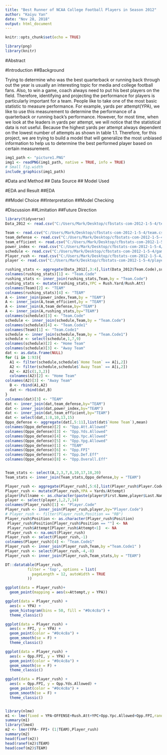 ```yaml
---
title: "Best Runner of NCAA College Football Players in Season 2012"
author: "Kaiyu Yan"
date: "Nov 28, 2018"
output: html_document
---
```


```r
knitr::opts_chunk$set(echo = TRUE)
```

```r
library(png)
library(knitr)
```

#Abstract

#Introduction
##Background

Trying to determine who was the best quarterback or running back through out the year is usually an interesting topic for media and college football fans. Also, to win a game, coach always need to put his best players on the field. Therefore, identifying and projecting the performance for players is particularly important for a team. People like to take one of the most basic statistic to measure performance. For example, yards per attempt(YPA), we like to use this measurement to determine the performance of a quarterback or running back's performance. However, for most time, when we look at the leaders in yards per attempt, we will notice that the statistical data is not useful. Because the highest yards per attempt always dependent on the lowest number of attempts as shown in table 1.1. Therefore, for this project, we are trying to build a model that will generalize the most unbiased information to help us to determine the best performed player based on certain measurement.

```r
img1_path <- "picture1.PNG"
img1 <- readPNG(img1_path, native = TRUE, info = TRUE)
# Small fig.width
include_graphics(img1_path)
```




#Data and Method
## Data Source
## Model Used

#EDA and Result
##EDA

##Model Choice
##Interpretation
##Model Checking

#Discussion
##Limitation
##Future Direction

```r
library(tidyverse)
Data_2012 <- read.csv("C:/Users/Mark/Desktop/cfbstats-com-2012-1-5-4/team-game-statistics.csv")

Team <- read.csv("C:/Users/Mark/Desktop/cfbstats-com-2012-1-5-4/team.csv")
team_defense <- read.csv("C:/Users/Mark/Desktop/cfbstats-com-2012-1-5-4/team-defense.csv")
team_efficient <- read.csv("C:/Users/Mark/Desktop/cfbstats-com-2012-1-5-4/team-efficient.csv")
power_index <- read.csv("C:/Users/Mark/Desktop/cfbstats-com-2012-1-5-4/power-index.csv")
schedule <- read.csv("C:/Users/Mark/Desktop/cfbstats-com-2012-1-5-4/game.csv")
Player_rush <- read.csv("C:/Users/Mark/Desktop/cfbstats-com-2012-1-5-4/rush.csv")
player <- read.csv("C:/Users/Mark/Desktop/cfbstats-com-2012-1-5-4/player.csv")
```

```r
rushing_stats <- aggregate(Data_2012[,3:4],list(Data_2012$Team.Code),sum)
colnames(rushing_stats)[1] <- "Team.Code"
rushing_stats <- inner_join(rushing_stats,Team,by = "Team.Code")
rushing_stats <- mutate(rushing_stats,YPC = Rush.Yard/Rush.Att)
colnames(Team)[2] <- "TEAM"
colnames(rushing_stats)[4] <- "TEAM"
A <- inner_join(power_index,Team,by = "TEAM")
A <- inner_join(A,team_efficient,by = "TEAM")
A <- inner_join(A,team_defense,by="TEAM")
A <- inner_join(A,rushing_stats,by="TEAM")
colnames(schedule)[3] <- "Team.Code"
schedule <- inner_join(schedule,Team,by = "Team.Code")
colnames(schedule)[4] <- "Team.Code1"
colnames(Team)[1] <- "Team.Code1"
schedule <- inner_join(schedule,Team,by = "Team.Code1")
schedule <- select(schedule,1,7,9)
colnames(schedule)[2] <- "Home Team"
colnames(schedule)[3] <- "Away Team"
dat <- as.data.frame(NULL)
for (i in 1:93){
  A1 <- filter(schedule,schedule$`Home Team` == A[i,2])
  A2 <- filter(schedule,schedule$`Away Team` == A[i,2])
  A2 <- A2[c(1,3,2)]
  colnames(A2)[2] <- "Home Team"
colnames(A2)[3] <- "Away Team"
  B <- rbind(A1,A2)
  dat <- rbind(dat,B)
}
colnames(dat)[3] <- "TEAM"
dat <- inner_join(dat,team_defense,by="TEAM")
dat <- inner_join(dat,power_index,by="TEAM")
dat <- inner_join(dat,team_efficient,by="TEAM")
dat <- select(dat,1:8,10,13,15)
Oppo_defense <- aggregate(dat[,5:11],list(dat$`Home Team`),mean)
colnames(Oppo_defense)[2] <- "Opp.Att.Allowed"
colnames(Oppo_defense)[3] <- "Opp.Yds.Allowed"
colnames(Oppo_defense)[4] <- "Opp.Ypc.Allowed"
colnames(Oppo_defense)[5] <- "Opp.Ypg.Allowed"
colnames(Oppo_defense)[1] <- "TEAM"
colnames(Oppo_defense)[6] <- "Opp.FPI"
colnames(Oppo_defense)[7] <- "Opp.Def.Eff"
colnames(Oppo_defense)[8] <- "Opp.Overall.Eff"


Team_stats <- select(A,2,3,7,8,10,17,18,20)
Team_stats <- inner_join(Team_stats,Oppo_defense,by = "TEAM")

Player_rush <- aggregate(Player_rush[,5:6],list(Player_rush$Player.Code),sum)
Player_rush <- mutate(Player_rush,YPA = Yards/Attempt)
player$Fullname <- as.character(paste(player$First.Name,player$Last.Name, sep = " "))
player <- select(player,1,2,7,14)
colnames(Player_rush)[1] <- "Player.Code"
Player_rush <- inner_join(Player_rush,player,by="Player.Code")
# Player_rush <- filter(Player_rush,Position == "RB")
Player_rush$Position <- as.character(Player_rush$Position)
 Player_rush$Position[Player_rush$Position == ""] <- NA
 Player_rush$Attempt[Player_rush$Attempt<1]  <- NA 
 Player_rush <- na.omit(Player_rush)
Player_rush <- select(Player_rush,-1)
colnames(Player_rush)[4] <- "Team.Code1"
Player_rush <- inner_join(Player_rush,Team,by ="Team.Code1" )
Player_rush <- select(Player_rush,-4,-8)
Player_rush <- inner_join(Player_rush,Team_stats,by = "TEAM")

DT::datatable(Player_rush,
          filter = 'top', options = list(
            pageLength = 12, autoWidth = TRUE
          ))
```



```r
ggplot(data = Player_rush)+
  geom_point(mapping = aes(x=Attempt,y = YPA))

ggplot(data = Player_rush) +
  aes(x = YPA) +
  geom_histogram(bins = 50, fill = "#0c4c8a") +
  theme_classic()

ggplot(data = Player_rush) +
  aes(x = FPI, y = YPA) +
  geom_point(color = "#0c4c8a") +
  geom_smooth(se = F) +
  theme_classic()

ggplot(data = Player_rush) +
  aes(x = Opp.FPI, y = YPA) +
  geom_point(color = "#0c4c8a") +
  geom_smooth(se = F) +
  theme_classic()

ggplot(data = Player_rush) +
  aes(x = Opp.FPI, y = Opp.Yds.Allowed) +
  geom_point(color = "#0c4c8a") +
  geom_smooth(se = F) +
  theme_classic()



```


```r
library(nlme)
m1 <- lme(fixed = YPA~OFFENSE+Rush.Att+YPC+Opp.Ypc.Allowed+Opp.FPI,random = ~1|TEAM,data=Player_rush) 
summary(m1)
library(lme4)
m2 <- lmer(YPA~ FPI+ (1|TEAM),Player_rush)
summary(m2)
head(fixef(m2))
head(ranef(m2)$TEAM)
head(coef(m2)$TEAM)

```

